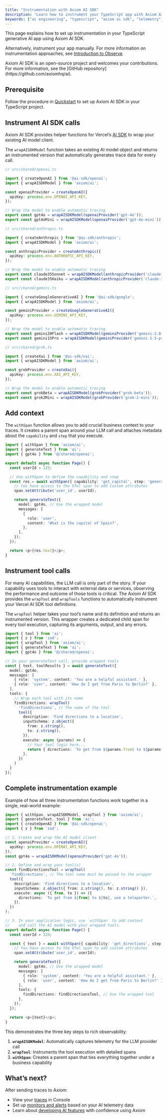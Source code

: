 ```yaml
---
title: "Instrumentation with Axiom AI SDK"
description: "Learn how to instrument your TypeScript app with Axiom AI SDK for AI telemetry capture."
keywords: ["ai engineering", "typescript", "axiom ai sdk", "telemetry", "withspan", "opentelemetry"]
---
```



This page explains how to set up instrumentation in your TypeScript generative AI app using Axiom AI SDK.

Alternatively, instrument your app manually. For more information on instrumentation approaches, see [Introduction to Observe](/ai-engineering/observe/introduction).

<Info>
Axiom AI SDK is an open-source project and welcomes your contributions. For more information, see the [GitHub repository](https://github.com/axiomhq/ai).
</Info>

## Prerequisite

Follow the procedure in [Quickstart](/ai-engineering/quickstart) to set up Axiom AI SDK in your TypeScript project.

## Instrument AI SDK calls

Axiom AI SDK provides helper functions for Vercel’s [AI SDK](https://ai-sdk.dev/docs) to wrap your existing AI model client.

The `wrapAISDKModel` function takes an existing AI model object and returns an instrumented version that automatically generates trace data for every call.

<CodeGroup>

```typescript OpenAI
// src/shared/openai.ts

import { createOpenAI } from '@ai-sdk/openai';
import { wrapAISDKModel } from 'axiom/ai';

const openaiProvider = createOpenAI({
  apiKey: process.env.OPENAI_API_KEY,
});

// Wrap the model to enable automatic tracing
export const gpt4o = wrapAISDKModel(openaiProvider('gpt-4o'));
export const gpt4oMini = wrapAISDKModel(openaiProvider('gpt-4o-mini'));
```

```typescript Anthropic
// src/shared/anthropic.ts

import { createAnthropic } from '@ai-sdk/anthropic';
import { wrapAISDKModel } from 'axiom/ai';

const anthropicProvider = createAnthropic({
  apiKey: process.env.ANTHROPIC_API_KEY,
});

// Wrap the model to enable automatic tracing
export const claude35Sonnet = wrapAISDKModel(anthropicProvider('claude-3-5-sonnet-20241022'));
export const claude35Haiku = wrapAISDKModel(anthropicProvider('claude-3-5-haiku-20241022'));
```

```typescript Google Gemini
// src/shared/gemini.ts

import { createGoogleGenerativeAI } from '@ai-sdk/google';
import { wrapAISDKModel } from 'axiom/ai';

const geminiProvider = createGoogleGenerativeAI({
  apiKey: process.env.GEMINI_API_KEY,
});

// Wrap the model to enable automatic tracing
export const gemini20Flash = wrapAISDKModel(geminiProvider('gemini-2.0-flash-exp'));
export const gemini15Pro = wrapAISDKModel(geminiProvider('gemini-1.5-pro'));
```

```typescript Grok
// src/shared/grok.ts

import { createXai } from '@ai-sdk/xai';
import { wrapAISDKModel } from 'axiom/ai';

const grokProvider = createXai({
  apiKey: process.env.XAI_API_KEY,
});

// Wrap the model to enable automatic tracing
export const grokBeta = wrapAISDKModel(grokProvider('grok-beta'));
export const grok2Mini = wrapAISDKModel(grokProvider('grok-2-mini'));
```

</CodeGroup>

## Add context

The `withSpan` function allows you to add crucial business context to your traces. It creates a parent span around your LLM call and attaches metadata about the `capability` and `step` that you execute.

```typescript /src/app/page.tsx
import { withSpan } from 'axiom/ai';
import { generateText } from 'ai';
import { gpt4o } from '@/shared/openai';

export default async function Page() {
  const userId = 123;

  // Use withSpan to define the capability and step
  const res = await withSpan({ capability: 'get_capital', step: 'generate_answer' }, (span) => {
    // You have access to the OTel span to add custom attributes
    span.setAttribute('user_id', userId);

    return generateText({
      model: gpt4o, // Use the wrapped model
      messages: [
        {
          role: 'user',
          content: 'What is the capital of Spain?',
        },
      ],
    });
  });

  return <p>{res.text}</p>;
}
```

## Instrument tool calls

For many AI capabilities, the LLM call is only part of the story. If your capability uses tools to interact with external data or services, observing the performance and outcome of those tools is critical. The Axiom AI SDK provides the `wrapTool` and `wrapTools` functions to automatically instrument your Vercel AI SDK tool definitions.

The `wrapTool` helper takes your tool’s name and its definition and returns an instrumented version. This wrapper creates a dedicated child span for every tool execution, capturing its arguments, output, and any errors.

```typescript /src/app/generate-text/page.tsx
import { tool } from 'ai';
import { z } from 'zod';
import { wrapTool } from 'axiom/ai';
import { generateText } from 'ai';
import { gpt4o } from '@/shared/openai';

// In your generateText call, provide wrapped tools
const { text, toolResults } = await generateText({
  model: gpt4o,
  messages: [
    { role: 'system', content: 'You are a helpful assistant.' },
    { role: 'user', content: 'How do I get from Paris to Berlin?' },
  ],
  tools: {
    // Wrap each tool with its name
    findDirections: wrapTool(
      'findDirections', // The name of the tool
      tool({
        description: 'Find directions to a location',
        inputSchema: z.object({
          from: z.string(),
          to: z.string(),
        }),
        execute: async (params) => {
          // Your tool logic here...
          return { directions: `To get from ${params.from} to ${params.to}, use a teleporter.` };
        },
      })
    )
  }
});
```

## Complete instrumentation example

Example of how all three instrumentation functions work together in a single, real-world example:

```typescript /src/app/page.tsx expandable
import { withSpan, wrapAISDKModel, wrapTool } from 'axiom/ai';
import { generateText, tool } from 'ai';
import { createOpenAI } from '@ai-sdk/openai';
import { z } from 'zod';

// 1. Create and wrap the AI model client
const openaiProvider = createOpenAI({
  apiKey: process.env.OPENAI_API_KEY,
});
const gpt4o = wrapAISDKModel(openaiProvider('gpt-4o'));

// 2. Define and wrap your tool(s)
const findDirectionsTool = wrapTool(
  'findDirections', // The tool name must be passed to the wrapper
  tool({
    description: 'Find directions to a location',
    inputSchema: z.object({ from: z.string(), to: z.string() }),
    execute: async ({ from, to }) => ({
      directions: `To get from ${from} to ${to}, use a teleporter.`,
    }),
  })
);

// 3. In your application logic, use `withSpan` to add context
//    and call the AI model with your wrapped tools.
export default async function Page() {
  const userId = 123;

  const { text } = await withSpan({ capability: 'get_directions', step: 'generate_ai_response' }, async (span) => {
    // You have access to the OTel span to add custom attributes
    span.setAttribute('user_id', userId);

    return generateText({
      model: gpt4o, // Use the wrapped model
      messages: [
        { role: 'system', content: 'You are a helpful assistant.' },
        { role: 'user', content: 'How do I get from Paris to Berlin?' },
      ],
      tools: {
        findDirections: findDirectionsTool, // Use the wrapped tool
      },
    });
  });

  return <p>{text}</p>;
}
```

This demonstrates the three key steps to rich observability:

1. **`wrapAISDKModel`**: Automatically captures telemetry for the LLM provider call
1. **`wrapTool`**: Instruments the tool execution with detailed spans
1. **`withSpan`**: Creates a parent span that ties everything together under a business capability

## What’s next?

After sending traces to Axiom:

- View your [traces](/query-data/traces) in Console
- Set up [monitors and alerts](/monitor-data/monitors) based on your AI telemetry data
- Learn about [developing AI features](/ai-engineering/create) with confidence using Axiom
